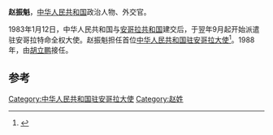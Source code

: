 '''赵振魁'''，[[中华人民共和国|中华人民共和国]]政治人物、外交官。

1983年1月12日，中华人民共和国与[[安哥拉共和国|安哥拉共和国]]建交后，于翌年9月起开始派遣驻安哥拉特命全权大使。赵振魁担任首位[[中国驻安哥拉大使列表|中华人民共和国驻安哥拉大使]]<ref>{{cite web|author=中华人民共和国外交部|title=中国驻安哥拉历任大使|url=http://www.mfa.gov.cn/chn/pds/ziliao/wjrw/2167/2170/t9176.htm|publisher=中华人民共和国外交部|accessdate=2012-03-03}}</ref>。1988年，由[[胡立鹏|胡立鹏]]接任。

== 参考 ==
{{reflist}}
{{start box}}
{{s-dip}}
{{succession box|首任|[[胡立鹏|胡立鹏]]|[[中国驻安哥拉大使列表|中华人民共和国驻安哥拉大使]]|1984年9月-1988年5月}}
{{end box}}
{{中国政治人物小作品}}

[[Category:中华人民共和国驻安哥拉大使|Category:中华人民共和国驻安哥拉大使]]
[[Category:赵姓|Category:赵姓]]